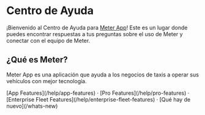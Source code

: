 # Centro de Ayuda

¡Bienvenido al Centro de Ayuda para [Meter App](https://www.meterapp.co)! Este es un lugar donde puedes encontrar respuestas a tus preguntas sobre el uso de Meter y conectar con el equipo de Meter.

## ¿Qué es Meter?

Meter App es una aplicación que ayuda a los negocios de taxis a operar sus vehículos con mejor tecnología.

<div className="mt-16 mb-20 text-center">
    [App Features](/help/app-features) · [Pro Features](/help/pro-features) · [Enterprise Fleet Features](/help/enterprise-fleet-features) · [Qué hay de nuevo](/whats-new)
</div>
